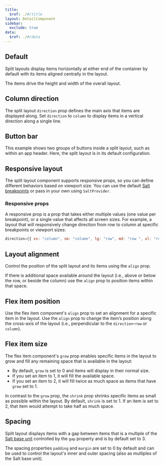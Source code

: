 ```yaml
---
title:
  $ref: ./#/title
layout: DetailComponent
sidebar:
  exclude: true
data:
  $ref: ./#/data
---
```


## Default

Split layouts display items horizontally at either end of the container by default with its items aligned centrally in the layout.

The items drive the height and width of the overall layout.

<LivePreview componentName="split-layout" exampleName="Default" />

## Column direction

The split layout `direction` prop defines the main axis that items are displayed along. Set `direction` to `column` to display items in a vertical direction along a single line.

<LivePreview componentName="split-layout" exampleName="ColumnDirection" />

## Button bar

This example shows two groups of buttons inside a split layout, such as within an app header. Here, the split layout is in its default configuration.

<LivePreview componentName="split-layout" exampleName="ButtonBar" />

## Responsive layout

The split layout component supports responsive props, so you can define different behaviors based on viewport size. You can use the default [Salt breakpoints](https://www.saltdesignsystem.com/salt/foundations/responsiveness) or pass in your own using `SaltProvider`.

### Responsive props

A responsive prop is a prop that takes either multiple values (one value per breakpoint), or a single value that affects all screen sizes. For example, a layout that will responsively change direction from row to column at specific breakpoints or viewport sizes:

```js
direction={{ xs: "column", sm: "column", lg: "row", md: "row ", xl: "row" }}
```

<LivePreview componentName="split-layout" exampleName="ResponsiveLayout" />

## Layout alignment

Control the position of the split layout and its items using the `align` prop.

If there is additional space available around the layout (i.e., above or below the row, or beside the column) use the `align` prop to position items within that space.

<LivePreview componentName="split-layout" exampleName="LayoutAlignment" />

## Flex item position

Use the flex item component's `align` prop to set an alignment for a specific item in the layout. Use the `align` prop to change the item’s position along the cross-axis of the layout (i.e., perpendicular to the `direction`–`row` or `column`).

<LivePreview componentName="split-layout" exampleName="FlexItemPosition" />

## Flex item size

The flex item component's `grow` prop enables specific items in the layout to grow and fill any remaining space that is available in the layout:

- By default, `grow` is set to 0 and items will display in their normal size.
- If you set an item to 1, it will fill the available space.
- If you set an item to 2, it will fill twice as much space as items that have `grow` set to 1.

In contrast to the `grow` prop, the `shrink` prop shrinks specific items as small as possible within the layout. By default, `shrink` is set to 1. If an item is set to 2, that item would attempt to take half as much space.

<LivePreview componentName="split-layout" exampleName="FlexItemSize" />

## Spacing

Split layout displays items with a gap between items that is a multiple of the [Salt base unit](/salt/foundations/spacing) controlled by the `gap` property and is by default set to 3.

The spacing properties `padding` and `margin` are set to 0 by default and can be used to control the layout's inner and outer spacing (also as multiples of the Salt base unit).

<LivePreview componentName="split-layout" exampleName="Spacing" />
